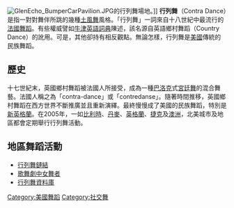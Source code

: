 [[File:GlenEcho_BumperCarPavilion.JPG|thumb]]的行列舞場地。]]
'''行列舞'''（Contra Dance）是指一對對舞伴所跳的幾種[[土風舞|土風舞]]風格。「行列舞」一詞來自十八世紀中最流行的[[法國|法國]][[舞蹈|舞蹈]]。有些權威譬如[[牛津英語詞典|牛津英語詞典]]陳述，該名源自英語鄉村舞蹈（Country Dance）的訛用。可是，其他卻持有相反觀點。無論怎樣，行列舞是[[美國|美國]]傳統的民族舞蹈。

==歷史==
十七世紀末，英國鄉村舞蹈被法國人所接受，成為一種[[巴洛克|巴洛克]]式[[宮廷舞|宮廷舞]]的混合舞藝。法國人稱之為「contra-dance」或「contredanse」。隨著時間推移，英國鄉村舞蹈在西方世界不斷推廣並且重新演繹。最終慢慢成了美國的民族舞蹈，特別是[[新英格蘭|新英格蘭]]。在2005年，一如[[比利時|比利時]]、[[丹麥|丹麥]]、[[英格蘭|英格蘭]]、[[捷克|捷克]]及[[澳洲|澳洲]]，北美城市及地區都會定期舉行行列舞活動。

==地區舞蹈活動==
*[http://www.contradancelinks.com 行列舞鏈結] {{Wayback|url=http://www.contradancelinks.com/ |date=20210125184543 }}
*[http://www.thedancegypsy.com 歌舞劇中女舞者] {{Wayback|url=http://www.thedancegypsy.com/ |date=20210226205348 }}
*[http://www.tedcrane.com/DanceDB/ 行列舞資料庫] {{Wayback|url=http://www.tedcrane.com/DanceDB/ |date=20210422042109 }}

[[Category:美國舞蹈|Category:美國舞蹈]]
[[Category:社交舞|Category:社交舞]]